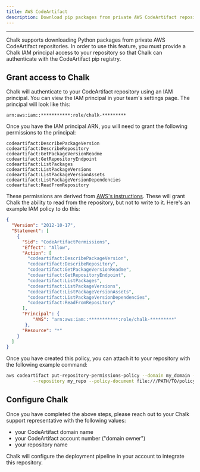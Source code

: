 ```yaml
---
title: AWS CodeArtifact
description: Download pip packages from private AWS CodeArtifact repositories
---
```



---

Chalk supports downloading Python packages from private AWS CodeArtifact repositories. In order to use this feature,
you must provide a Chalk IAM principal access to your repository so that Chalk can authenticate with the CodeArtifact
pip registry.

## Grant access to Chalk

Chalk will authenticate to your CodeArtifact repository using an IAM principal. You can view the IAM principal
in your team's settings page. The principal will look like this:

```
arn:aws:iam::***********:role/chalk-*********
```

Once you have the IAM principal ARN, you will need to grant the following permissions to the principal:

```
codeartifact:DescribePackageVersion
codeartifact:DescribeRepository
codeartifact:GetPackageVersionReadme
codeartifact:GetRepositoryEndpoint
codeartifact:ListPackages
codeartifact:ListPackageVersions
codeartifact:ListPackageVersionAssets
codeartifact:ListPackageVersionDependencies
codeartifact:ReadFromRepository
```

These permissions are derived from [AWS's instructions](https://docs.aws.amazon.com/codeartifact/latest/ug/repo-policies.html).
These will grant Chalk the ability to read from the repository, but not to write to it. Here's an example IAM policy to do this:

```json
{
  "Version": "2012-10-17",
  "Statement": [
    {
      "Sid": "CodeArtifactPermissions",
      "Effect": "Allow",
      "Action": [
        "codeartifact:DescribePackageVersion",
        "codeartifact:DescribeRepository",
        "codeartifact:GetPackageVersionReadme",
        "codeartifact:GetRepositoryEndpoint",
        "codeartifact:ListPackages",
        "codeartifact:ListPackageVersions",
        "codeartifact:ListPackageVersionAssets",
        "codeartifact:ListPackageVersionDependencies",
        "codeartifact:ReadFromRepository"
      ],
      "Principal": {
          "AWS": "arn:aws:iam::***********:role/chalk-*********"
       },
      "Resource": "*"
    }
  ]
}
```

Once you have created this policy, you can attach it to your repository with the following example command:

```sh
aws codeartifact put-repository-permissions-policy --domain my_domain --domain-owner 111122223333 \
          --repository my_repo --policy-document file:///PATH/TO/policy.json
```


## Configure Chalk

Once you have completed the above steps, please reach out to your Chalk support representative with the following values:

- your CodeArtifact domain name
- your CodeArtifact account number ("domain owner")
- your repository name

Chalk will configure the deployment pipeline in your account to integrate this repository.
